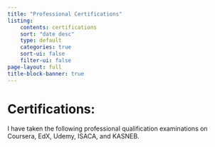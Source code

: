 ```yaml
---
title: "Professional Certifications"
listing: 
    contents: certifications
    sort: "date desc"
    type: default
    categories: true
    sort-ui: false
    filter-ui: false
page-layout: full
title-block-banner: true
---
```


## 

# Certifications:

I have taken the following professional qualification examinations on Coursera, EdX, Udemy, ISACA, and KASNEB.
